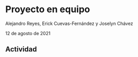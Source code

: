 # Proyecto en equipo

Alejandro Reyes, Erick Cuevas-Fernández y Joselyn Chávez

12 de agosto de 2021

## Actividad
